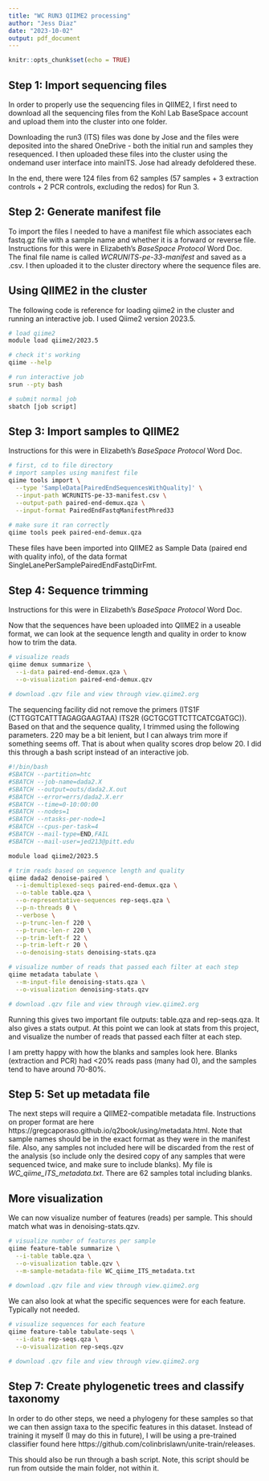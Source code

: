 ```yaml
---
title: "WC RUN3 QIIME2 processing"
author: "Jess Diaz"
date: "2023-10-02"
output: pdf_document
---
```


```r
knitr::opts_chunk$set(echo = TRUE)
```

## Step 1: Import sequencing files

In order to properly use the sequencing files in QIIME2, I first need to download all the sequencing files from the Kohl Lab BaseSpace account and upload them into the cluster into one folder.

Downloading the run3 (ITS) files was done by Jose and the files were deposited into the shared OneDrive - both the initial run and samples they resequenced. I then uploaded these files into the cluster using the ondemand user interface into mainITS. Jose had already defoldered these.  

In the end, there were 124 files from 62 samples (57 samples + 3 extraction controls + 2 PCR controls, excluding the redos) for Run 3.

## Step 2: Generate manifest file

To import the files I needed to have a manifest file which associates each fastq.gz file with a sample name and whether it is a forward or reverse file. Instructions for this were in Elizabeth's *BaseSpace Protocol* Word Doc.  
The final file name is called *WCRUNITS-pe-33-manifest* and saved as a .csv. I then uploaded it to the cluster directory where the sequence files are.

## Using QIIME2 in the cluster

The following code is reference for loading qiime2 in the cluster and running an interactive job. I used Qiime2 version 2023.5.

```bash
# load qiime2
module load qiime2/2023.5

# check it's working
qiime --help

# run interactive job
srun --pty bash

# submit normal job
sbatch [job script]
```

## Step 3: Import samples to QIIME2

Instructions for this were in Elizabeth's *BaseSpace Protocol* Word Doc.

```bash
# first, cd to file directory
# import samples using manifest file
qiime tools import \
  --type 'SampleData[PairedEndSequencesWithQuality]' \
  --input-path WCRUNITS-pe-33-manifest.csv \
  --output-path paired-end-demux.qza \
  --input-format PairedEndFastqManifestPhred33
  
# make sure it ran correctly
qiime tools peek paired-end-demux.qza
```

These files have been imported into QIIME2 as Sample Data (paired end with quality info), of the data format SingleLanePerSamplePairedEndFastqDirFmt.

## Step 4: Sequence trimming

Instructions for this were in Elizabeth's *BaseSpace Protocol* Word Doc.  

Now that the sequences have been uploaded into QIIME2 in a useable format, we can look at the sequence length and quality in order to know how to trim the data.  

```bash
# visualize reads
qiime demux summarize \
  --i-data paired-end-demux.qza \
  --o-visualization paired-end-demux.qzv
  
# download .qzv file and view through view.qiime2.org
```

The sequencing facility did not remove the primers (ITS1F (CTTGGTCATTTAGAGGAAGTAA) ITS2R (GCTGCGTTCTTCATCGATGC)). Based on that and the sequence quality, I trimmed using the following parameters. 220 may be a bit lenient, but I can always trim more if something seems off. That is about when quality scores drop below 20. I did this through a bash script instead of an interactive job. 

```bash
#!/bin/bash
#SBATCH --partition=htc
#SBATCH --job-name=dada2.X
#SBATCH --output=outs/dada2.X.out
#SBATCH --error=errs/dada2.X.err
#SBATCH --time=0-10:00:00
#SBATCH --nodes=1
#SBATCH --ntasks-per-node=1
#SBATCH --cpus-per-task=4
#SBATCH --mail-type=END,FAIL
#SBATCH --mail-user=jed213@pitt.edu

module load qiime2/2023.5

# trim reads based on sequence length and quality
qiime dada2 denoise-paired \
  --i-demultiplexed-seqs paired-end-demux.qza \
  --o-table table.qza \
  --o-representative-sequences rep-seqs.qza \
  --p-n-threads 0 \
  --verbose \
  --p-trunc-len-f 220 \
  --p-trunc-len-r 220 \
  --p-trim-left-f 22 \
  --p-trim-left-r 20 \
  --o-denoising-stats denoising-stats.qza

# visualize number of reads that passed each filter at each step
qiime metadata tabulate \
  --m-input-file denoising-stats.qza \
  --o-visualization denoising-stats.qzv

# download .qzv file and view through view.qiime2.org
```

Running this gives two important file outputs: table.qza and rep-seqs.qza. It also gives a stats output. At this point we can look at stats from this project, and visualize the number of reads that passed each filter at each step. 

I am pretty happy with how the blanks and samples look here. Blanks (extraction and PCR) had <20% reads pass (many had 0), and the samples tend to have around 70-80%.

## Step 5: Set up metadata file

The next steps will require a QIIME2-compatible metadata file. Instructions on proper format are here https://gregcaporaso.github.io/q2book/using/metadata.html. Note that sample names should be in the exact format as they were in the manifest file. Also, any samples not included here will be discarded from the rest of the analysis (so include only the desired copy of any samples that were sequenced twice, and make sure to include blanks). My file is *WC_qiime_ITS_metadata.txt*. There are 62 samples total including blanks.

## More visualization

We can now visualize number of features (reads) per sample. This should match what was in denoising-stats.qzv.

```bash
# visualize number of features per sample
qiime feature-table summarize \
  --i-table table.qza \
  --o-visualization table.qzv \
  --m-sample-metadata-file WC_qiime_ITS_metadata.txt
  
# download .qzv file and view through view.qiime2.org
```

We can also look at what the specific sequences were for each feature. Typically not needed.

```bash
# visualize sequences for each feature
qiime feature-table tabulate-seqs \
  --i-data rep-seqs.qza \
  --o-visualization rep-seqs.qzv

# download .qzv file and view through view.qiime2.org
```

## Step 7: Create phylogenetic trees and classify taxonomy

In order to do other steps, we need a phylogeny for these samples so that we can then assign taxa to the specific features in this dataset. Instead of training it myself (I may do this in future), I will be using a pre-trained classifier found here https://github.com/colinbrislawn/unite-train/releases.

This should also be run through a bash script. Note, this script should be run from outside the main folder, not within it.

